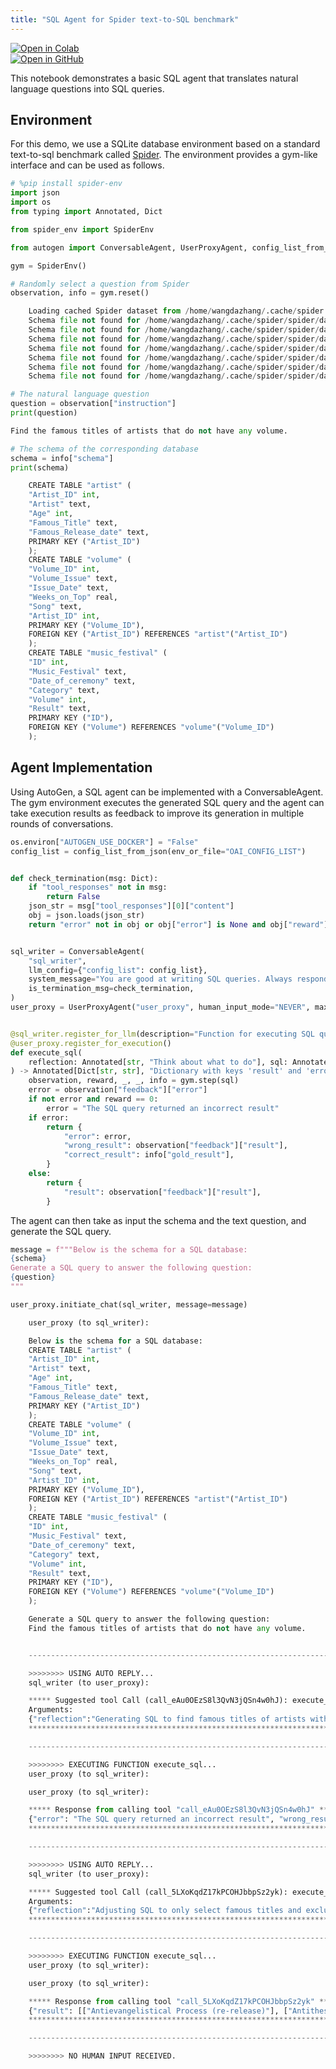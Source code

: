 ```yaml
---
title: "SQL Agent for Spider text-to-SQL benchmark"
---
```


<div style={{ display: "inline-block", marginRight: "0px", height: "20px" }}>
  <a
    href="https://colab.research.google.com/github/ag2ai/ag2/blob/main/notebook/agentchat_sql_spider.mdx"
    target="_blank"
    style={{ height: "20px", display: "inline-flex", alignItems: "center" }}
  >
    <img
      src="https://colab.research.google.com/assets/colab-badge.svg"
      alt="Open in Colab"
      style={{ height: "20px", pointerEvents: "none" }}
    />
  </a>
</div>
<div style={{ display: "inline-block", height: "20px" }}>
  <a
    href="https://github.com/ag2ai/ag2/blob/main/notebook/agentchat_sql_spider.mdx"
    target="_blank"
    style={{ height: "20px", display: "inline-flex", alignItems: "center" }}
  >
    <img
      src="https://img.shields.io/badge/Open%20on%20GitHub-grey?logo=github"
      alt="Open in GitHub"
      style={{ height: "20px", pointerEvents: "none" }}
    />
  </a>
</div>

This notebook demonstrates a basic SQL agent that translates natural language questions into SQL queries.

## Environment

For this demo, we use a SQLite database environment based on a standard text-to-sql benchmark called [Spider](https://yale-lily.github.io/spider). The environment provides a gym-like interface and can be used as follows.

```python
# %pip install spider-env
import json
import os
from typing import Annotated, Dict

from spider_env import SpiderEnv

from autogen import ConversableAgent, UserProxyAgent, config_list_from_json

gym = SpiderEnv()

# Randomly select a question from Spider
observation, info = gym.reset()

    Loading cached Spider dataset from /home/wangdazhang/.cache/spider
    Schema file not found for /home/wangdazhang/.cache/spider/spider/database/flight_4
    Schema file not found for /home/wangdazhang/.cache/spider/spider/database/small_bank_1
    Schema file not found for /home/wangdazhang/.cache/spider/spider/database/icfp_1
    Schema file not found for /home/wangdazhang/.cache/spider/spider/database/twitter_1
    Schema file not found for /home/wangdazhang/.cache/spider/spider/database/epinions_1
    Schema file not found for /home/wangdazhang/.cache/spider/spider/database/chinook_1
    Schema file not found for /home/wangdazhang/.cache/spider/spider/database/company_1

```

```python
# The natural language question
question = observation["instruction"]
print(question)
```

```python
Find the famous titles of artists that do not have any volume.
```

```python
# The schema of the corresponding database
schema = info["schema"]
print(schema)

    CREATE TABLE "artist" (
    "Artist_ID" int,
    "Artist" text,
    "Age" int,
    "Famous_Title" text,
    "Famous_Release_date" text,
    PRIMARY KEY ("Artist_ID")
    );
    CREATE TABLE "volume" (
    "Volume_ID" int,
    "Volume_Issue" text,
    "Issue_Date" text,
    "Weeks_on_Top" real,
    "Song" text,
    "Artist_ID" int,
    PRIMARY KEY ("Volume_ID"),
    FOREIGN KEY ("Artist_ID") REFERENCES "artist"("Artist_ID")
    );
    CREATE TABLE "music_festival" (
    "ID" int,
    "Music_Festival" text,
    "Date_of_ceremony" text,
    "Category" text,
    "Volume" int,
    "Result" text,
    PRIMARY KEY ("ID"),
    FOREIGN KEY ("Volume") REFERENCES "volume"("Volume_ID")
    );
```

## Agent Implementation

Using AutoGen, a SQL agent can be implemented with a ConversableAgent. The gym environment executes the generated SQL query and the agent can take execution results as feedback to improve its generation in multiple rounds of conversations.

```python
os.environ["AUTOGEN_USE_DOCKER"] = "False"
config_list = config_list_from_json(env_or_file="OAI_CONFIG_LIST")


def check_termination(msg: Dict):
    if "tool_responses" not in msg:
        return False
    json_str = msg["tool_responses"][0]["content"]
    obj = json.loads(json_str)
    return "error" not in obj or obj["error"] is None and obj["reward"] == 1


sql_writer = ConversableAgent(
    "sql_writer",
    llm_config={"config_list": config_list},
    system_message="You are good at writing SQL queries. Always respond with a function call to execute_sql().",
    is_termination_msg=check_termination,
)
user_proxy = UserProxyAgent("user_proxy", human_input_mode="NEVER", max_consecutive_auto_reply=5)


@sql_writer.register_for_llm(description="Function for executing SQL query and returning a response")
@user_proxy.register_for_execution()
def execute_sql(
    reflection: Annotated[str, "Think about what to do"], sql: Annotated[str, "SQL query"]
) -> Annotated[Dict[str, str], "Dictionary with keys 'result' and 'error'"]:
    observation, reward, _, _, info = gym.step(sql)
    error = observation["feedback"]["error"]
    if not error and reward == 0:
        error = "The SQL query returned an incorrect result"
    if error:
        return {
            "error": error,
            "wrong_result": observation["feedback"]["result"],
            "correct_result": info["gold_result"],
        }
    else:
        return {
            "result": observation["feedback"]["result"],
        }
```

The agent can then take as input the schema and the text question, and generate the SQL query.

```python
message = f"""Below is the schema for a SQL database:
{schema}
Generate a SQL query to answer the following question:
{question}
"""

user_proxy.initiate_chat(sql_writer, message=message)

    user_proxy (to sql_writer):

    Below is the schema for a SQL database:
    CREATE TABLE "artist" (
    "Artist_ID" int,
    "Artist" text,
    "Age" int,
    "Famous_Title" text,
    "Famous_Release_date" text,
    PRIMARY KEY ("Artist_ID")
    );
    CREATE TABLE "volume" (
    "Volume_ID" int,
    "Volume_Issue" text,
    "Issue_Date" text,
    "Weeks_on_Top" real,
    "Song" text,
    "Artist_ID" int,
    PRIMARY KEY ("Volume_ID"),
    FOREIGN KEY ("Artist_ID") REFERENCES "artist"("Artist_ID")
    );
    CREATE TABLE "music_festival" (
    "ID" int,
    "Music_Festival" text,
    "Date_of_ceremony" text,
    "Category" text,
    "Volume" int,
    "Result" text,
    PRIMARY KEY ("ID"),
    FOREIGN KEY ("Volume") REFERENCES "volume"("Volume_ID")
    );

    Generate a SQL query to answer the following question:
    Find the famous titles of artists that do not have any volume.


    --------------------------------------------------------------------------------

    >>>>>>>> USING AUTO REPLY...
    sql_writer (to user_proxy):

    ***** Suggested tool Call (call_eAu0OEzS8l3QvN3jQSn4w0hJ): execute_sql *****
    Arguments:
    {"reflection":"Generating SQL to find famous titles of artists without any volume","sql":"SELECT a.Artist, a.Famous_Title FROM artist a WHERE NOT EXISTS (SELECT 1 FROM volume v WHERE v.Artist_ID = a.Artist_ID)"}
    ****************************************************************************

    --------------------------------------------------------------------------------

    >>>>>>>> EXECUTING FUNCTION execute_sql...
    user_proxy (to sql_writer):

    user_proxy (to sql_writer):

    ***** Response from calling tool "call_eAu0OEzS8l3QvN3jQSn4w0hJ" *****
    {"error": "The SQL query returned an incorrect result", "wrong_result": [["Ophiolatry", "Antievangelistical Process (re-release)"], ["Triumfall", "Antithesis of All Flesh"]], "correct_result": [["Antievangelistical Process (re-release)"], ["Antithesis of All Flesh"]]}
    **********************************************************************

    --------------------------------------------------------------------------------

    >>>>>>>> USING AUTO REPLY...
    sql_writer (to user_proxy):

    ***** Suggested tool Call (call_5LXoKqdZ17kPCOHJbbpSz2yk): execute_sql *****
    Arguments:
    {"reflection":"Adjusting SQL to only select famous titles and exclude artist names for artists without any volume.","sql":"SELECT a.Famous_Title FROM artist a WHERE NOT EXISTS (SELECT 1 FROM volume v WHERE v.Artist_ID = a.Artist_ID)"}
    ****************************************************************************

    --------------------------------------------------------------------------------

    >>>>>>>> EXECUTING FUNCTION execute_sql...
    user_proxy (to sql_writer):

    user_proxy (to sql_writer):

    ***** Response from calling tool "call_5LXoKqdZ17kPCOHJbbpSz2yk" *****
    {"result": [["Antievangelistical Process (re-release)"], ["Antithesis of All Flesh"]]}
    **********************************************************************

    --------------------------------------------------------------------------------

    >>>>>>>> NO HUMAN INPUT RECEIVED.

```
